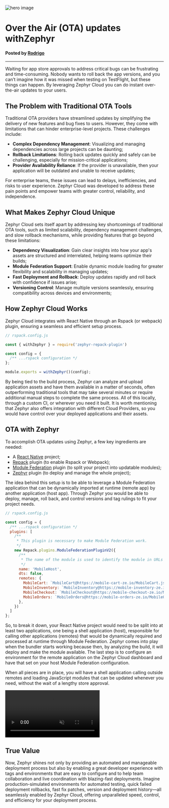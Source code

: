 ![hero image](/static/image/ota-hero.5372abb9.webp)

# Over the Air (OTA) updates withZephyr

#### Posted by [Rodrigo](https://www.linkedin.com/in/rodrigo-yokota/)
---

Waiting for app store approvals to address critical bugs can be frustrating and time-consuming. Nobody wants to roll back the app versions, and you can’t imagine how it was missed when testing on TestFlight, but these things can happen. By leveraging Zephyr Cloud you can do instant over-the-air updates to your users.

## The Problem with Traditional OTA Tools

Traditional OTA providers have streamlined updates by simplifying the delivery of new features and bug fixes to users. However, they come with limitations that can hinder enterprise-level projects. These challenges include:

- **Complex Dependency Management**: Visualizing and managing dependencies across large projects can be daunting;
- **Rollback Limitations**: Rolling back updates quickly and safely can be challenging, especially for mission-critical applications;
- **Provider Availability Reliance**: If the provider is unavailable, then your application will be outdated and unable to receive updates;

For enterprise teams, these issues can lead to delays, inefficiencies, and risks to user experience. Zephyr Cloud was developed to address these pain points and empower teams with greater control, reliability, and independence.

## What Makes Zephyr Cloud Unique

Zephyr Cloud sets itself apart by addressing key shortcomings of traditional OTA tools, such as limited scalability, dependency management challenges, and slow rollback mechanisms, while providing features that go beyond these limitations:

- **Dependency Visualization**: Gain clear insights into how your app's assets are structured and interrelated, helping teams optimize their builds;
- **Module Federation Support**: Enable dynamic module loading for greater flexibility and scalability in managing updates;
- **Fast Deployment and Rollback**: Deploy updates rapidly and roll back with confidence if issues arise;
- **Versioning Control**: Manage multiple versions seamlessly, ensuring compatibility across devices and environments;

## How Zephyr Cloud Works

Zephyr Cloud integrates with React Native through an Rspack (or webpack) plugin, ensuring a seamless and efficient setup process.

```javascript
// rspack.config.js

const { withZephyr } = require('zephyr-repack-plugin')

const config = {
  /** ...rspack configuration */
};

module.exports = withZephyr()(config);
```

By being tied to the build process, Zephyr can analyze and upload application assets and have them available in a matter of seconds, often outperforming traditional tools that may take several minutes or require additional manual steps to complete the same process. All of this locally, through a custom CI, or wherever you need it built. It is worth mentioning that Zephyr also offers integration with different Cloud Providers, so you would have control over your deployed applications and their assets.

## OTA with Zephyr

To accomplish OTA updates using Zephyr, a few key ingredients are needed:
- A [React Native](https://reactnative.dev/) project;
- [Repack](https://re-pack.dev/) plugin (to enable Rspack or Webpack);
- [Module Federation](https://module-federation.io/) plugin (to split your project into updatable modules);
- [Zephyr](https://github.com/ZephyrCloudIO/zephyr-packages/tree/master/libs/zephyr-repack-plugin) plugin (to deploy and manage the whole project);

The idea behind this setup is to be able to leverage a Module Federation application that can be dynamically imported at runtime (remote app) by another application (host app). Through Zephyr you would be able to deploy, manage, roll back, and control versions and tag rulings to fit your project needs.

```javascript
// rspack.config.js

const config = {
  /** ...rspack configuration */
  plugins: [
    /**
     * This plugin is necessary to make Module Federation work.
     */
    new Repack.plugins.ModuleFederationPluginV2({
      /**
       * The name of the module is used to identify the module in URLs resolver and imports.
       */
      name: 'MobileHost',
      dts: false,
      remotes: {
        MobileCart: `MobileCart@https://mobile-cart-ze.io/MobileCart.js.bundle`,
        MobileInventory: `MobileInventory@https://mobile-inventory-ze.io/MobileInventory.js.bundle`,
        MobileCheckout: `MobileCheckout@https://mobile-checkout-ze.io/MobileCheckout.js.bundle`,
        MobileOrders: `MobileOrders@https://mobile-orders-ze.io/MobileOrders.js.bundle`,
      },
    })
  ]
};
```

So, to break it down, your React Native project would need to be split into at least two applications, one being a shell application (host), responsible for calling other applications (remotes) that would be dynamically required and processed at runtime through Module Federation. Zephyr comes into play when the bundler starts working because then, by analyzing the build, it will deploy and make the module available. The last step is to configure an environment for the remote application on the Zephyr Cloud dashboard and have that set on your host Module Federation configuration.

When all pieces are in place, you will have a shell application calling outside remotes and loading JavaScript modules that can be updated whenever you need, without the wait of a lengthy store approval.

<video autoPlay loop muted>
  <source src="/static/media/ota-update.85f1ba91.webm" type="video/webm"/>
</video>

## True Value

Now, Zephyr shines not only by providing an automated and manageable deployment process but also by enabling a great developer experience with tags and environments that are easy to configure and to help team collaboration and live coordination with blazing-fast deployments. Imagine production-simulated environments for automated testing, quick failed deployment rollbacks, fast fix patches, version and deployment history—all seamlessly enabled by Zephyr Cloud, offering unparalleled speed, control, and efficiency for your deployment process.
